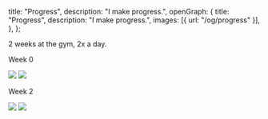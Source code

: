   title: "Progress",
  description: "I make progress.",
  openGraph: {
    title: "Progress",
    description: "I make progress.",
    images: [{ url: "/og/progress" }],
  },
};

2 weeks at the gym, 2x a day.

Week 0

<img src="/images/progress/before1.jpg" />
<img src="/images/progress/before2.jpg" />

Week 2

<img src="/images/progress/after1.jpg" />
<img src="/images/progress/after2.jpg" />
